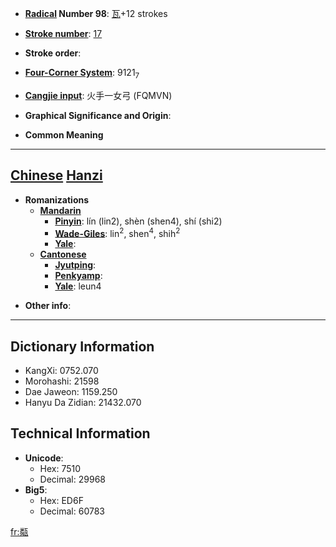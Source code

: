 * '''[[Wiktionary:Chinese radical index| Radical]] Number 98''': [[Wiktionary:Chinese radical index 瓦|瓦]]+12 strokes

* '''[[Wiktionary:Chinese total strokes index|Stroke number]]''': [[Wiktionary:Chinese total strokes index 17|17]]

* '''Stroke order''': 

* '''[[Wiktionary:Chinese four corner index|Four-Corner System]]''': 9121<sub>7</sub>

* '''[[Wiktionary:Chinese Cangjie index|Cangjie input]]''': 火手一女弓 (FQMVN)

* '''Graphical Significance and Origin''': 

* '''Common Meaning'''

----

== [[Chinese]] [[Hanzi]] ==

* '''Romanizations'''
** '''[[Mandarin]]'''
*** '''[[Pinyin]]''': lín (lin2), shèn (shen4), shí (shi2)
*** '''[[Wade-Giles]]''': lin<sup>2</sup>, shen<sup>4</sup>, shih<sup>2</sup>
*** '''[[Yale]]''': 
** '''[[Cantonese]]'''
*** '''[[Jyutping]]''':
*** '''[[Penkyamp]]''': 
*** '''[[Yale]]''': leun4

* '''Other info''': 

----

== Dictionary Information ==

* KangXi: 0752.070
* Morohashi: 21598
* Dae Jaweon: 1159.250
* Hanyu Da Zidian: 21432.070

== Technical Information ==

* '''Unicode''':
** Hex: 7510
** Decimal: 29968
* '''Big5''':
** Hex: ED6F
** Decimal: 60783

[[fr:甐]]